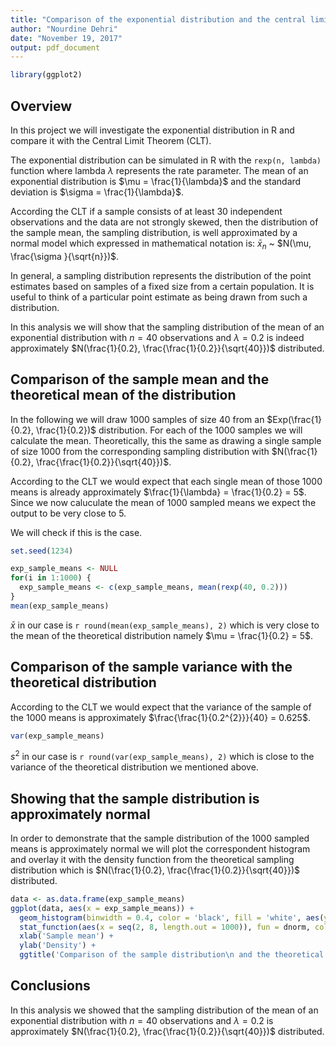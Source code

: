 ---
title: "Comparison of the exponential distribution and the central limit theorem "
author: "Nourdine Dehri"
date: "November 19, 2017"
output: pdf_document
---

```{r echo = FALSE, message=FALSE, warning=FALSE}

library(ggplot2)

```


## Overview

In this project we will investigate the exponential distribution in R and compare it with the Central Limit Theorem (CLT). 

The exponential distribution can be simulated in R with the `rexp(n, lambda)` function where lambda $\lambda$ represents the rate parameter. The mean of an exponential distribution is $\mu = \frac{1}{\lambda}$ and the standard deviation is $\sigma = \frac{1}{\lambda}$. 

According the CLT if a sample consists of at least 30 independent observations and the data are not strongly skewed, then the distribution of the sample mean, the sampling distribution, is well approximated by a normal model which expressed in mathematical notation is: $\bar{x}_{n}$ ~ $N(\mu, \frac{\sigma }{\sqrt{n}})$.

In general, a sampling distribution represents the distribution of the point estimates based on samples of a fixed size from a certain population. It is useful to think of a particular point estimate as being drawn from such a distribution.

In this analysis we will show that the sampling distribution of the mean of an exponential distribution with $n = 40$ observations and $\lambda = 0.2$ is indeed approximately $N(\frac{1}{0.2}, \frac{\frac{1}{0.2}}{\sqrt{40}})$ distributed.


## Comparison of the sample mean and the theoretical mean of the distribution

In the following we will draw 1000 samples of size 40 from an $Exp(\frac{1}{0.2}, \frac{1}{0.2})$ distribution. For each of the 1000 samples we will calculate the mean. Theoretically, this the same as drawing a single sample of size 1000 from the corresponding sampling distribution with $N(\frac{1}{0.2}, \frac{\frac{1}{0.2}}{\sqrt{40}})$.

According to the CLT we would expect that each single mean of those 1000 means is already  approximately $\frac{1}{\lambda} = \frac{1}{0.2} = 5$. Since we now caluculate the mean of 1000 sampled means we expect the output to be very close to 5.

We will check if this is the case.

```{r}

set.seed(1234)

exp_sample_means <- NULL
for(i in 1:1000) {
  exp_sample_means <- c(exp_sample_means, mean(rexp(40, 0.2)))
}
mean(exp_sample_means)

```

$\bar{x}$ in our case is `r round(mean(exp_sample_means), 2)` which is very close to the mean of the theoretical distribution namely $\mu = \frac{1}{0.2} = 5$.


## Comparison of the sample variance with the theoretical distribution

According to the CLT we would expect that the variance of the sample of the 1000 means is approximately $\frac{\frac{1}{0.2^{2}}}{40} = 0.625$.

```{r}

var(exp_sample_means)

```

$s^{2}$ in our case is `r round(var(exp_sample_means), 2)` which is close to the variance of the theoretical distribution we mentioned above.

## Showing that the sample distribution is approximately normal

In order to demonstrate that the sample distribution of the 1000 sampled means is approximately normal we will plot the correspondent histogram  and overlay it with the density function from the theoretical sampling distribution which is $N(\frac{1}{0.2}, \frac{\frac{1}{0.2}}{\sqrt{40}})$ distributed. 

```{r fig.height=4, fig.width=4}
data <- as.data.frame(exp_sample_means)
ggplot(data, aes(x = exp_sample_means)) + 
  geom_histogram(binwidth = 0.4, color = 'black', fill = 'white', aes(y = ..density..)) +
  stat_function(aes(x = seq(2, 8, length.out = 1000)), fun = dnorm, color = 'red', args = list(mean = 5, sd = sqrt(0.625))) +
  xlab('Sample mean') +
  ylab('Density') +
  ggtitle('Comparison of the sample distribution\n and the theoretical distribution')

```

## Conclusions

In this analysis we showed that the sampling distribution of the mean of an exponential distribution with $n = 40$ observations and $\lambda = 0.2$ is approximately $N(\frac{1}{0.2}, \frac{\frac{1}{0.2}}{\sqrt{40}})$ distributed.

